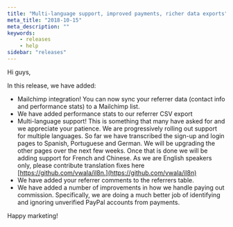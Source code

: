 ```yaml
---
title: "Multi-language support, improved payments, richer data exports"
meta_title: "2018-10-15"
meta_description: ""
keywords:
    - releases
    - help
sidebar: "releases"
---
```


Hi guys,

In this release, we have added:

* Mailchimp integration! You can now sync your referrer data (contact info and performance stats) to a Mailchimp list.
* We have added performance stats to our referrer CSV export
* Multi-language support! This is something that many have asked for and we appreciate your patience. We are progressively rolling out support for multiple languages. So far we have transcribed the sign-up and login pages to Spanish, Portuguese and German. We will be upgrading the other pages over the next few weeks. Once that is done we will be adding support for French and Chinese. As we are English speakers only, please contribute translation fixes here [https://github.com/vwala/il8n.](https://github.com/vwala/il8n)
* We have added your referrer comments to the referrers table. 
* We have added a number of improvements in how we handle paying out commission. Specifically, we are doing a much better job of identifying and ignoring unverified PayPal accounts from payments.   
    

Happy marketing!